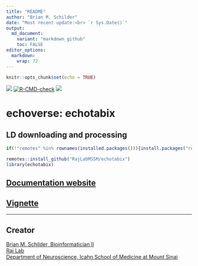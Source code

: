 ```yaml
---
title: "README"
author: "Brian M. Schilder"
date: "Most recent update:<br> `r Sys.Date()`"
output: 
  md_document:
    variant: "markdown_github"
    toc: FALSE
editor_options: 
  markdown: 
    wrap: 72
---
```


```r
knitr::opts_chunk$set(echo = TRUE)
```

<!-- badges: start -->
<!-- badger::badge_codecov() --> 
<!-- badger::badge_last_commit()  -->
<!-- badger::badge_license() -->
[![](https://codecov.io/gh/RajLabMSSM/echotabix/branch/main/graph/badge.svg)](https://codecov.io/gh/RajLabMSSM/echotabix)
[![R-CMD-check](https://github.com/RajLabMSSM/echotabix/workflows/R-full/badge.svg)](https://github.com/RajLabMSSM/echotabix/actions)
[![](https://img.shields.io/github/last-commit/RajLabMSSM/echotabix.svg)](https://github.com/RajLabMSSM/echotabix/commits/main)
<!-- badges: end --> 


# echoverse: echotabix 

## LD downloading and processing
 
```r
if(!"remotes" %in% rownames(installed.packages())){install.packages("remotes")}

remotes::install_github("RajLabMSSM/echotabix")
library(echotabix)
```


## [Documentation website](https://rajlabmssm.github.io/echotabix/)
## [Vignette](https://rajlabmssm.github.io/echotabix/articles/echotabix) 
<hr>

## Creator

<a href="https://bschilder.github.io/BMSchilder/" target="_blank">Brian
M. Schilder, Bioinformatician II</a>  
<a href="https://rajlab.org" target="_blank">Raj Lab</a>  
<a href="https://icahn.mssm.edu/about/departments/neuroscience" target="_blank">Department
of Neuroscience, Icahn School of Medicine at Mount Sinai</a>  
